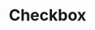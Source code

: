 ---
title: Checkbox
description: The Checkbox component allows users to select one or more options from a list, with support for indeterminate states, custom styling, and accessibility features.
category: components
tags:
  - checkbox
  - component
  - form
--- 